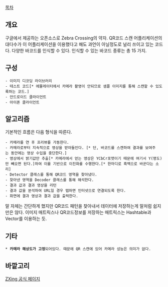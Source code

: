 [[목차]]

== 개요 ==
구글에서 제공하는 오픈소스로 Zebra Crossing의 약자. QR코드 스캔 어플리케이션의 대다수가 이 어플리케이션을 이용했다고 해도 과언이 아닐정도로 널리 쓰이고 있는 코드다. 다양한 바코드를 인식할 수 있다. 인식할 수 있는 바코드 종류는 총 15 가지. 


== 구성 ==
 - 이미지 디코딩 라이브러리
 - 테스트 코드[* 에뮬레이터에서 카메라 촬영이 안되므로 샘플 이미지를 통해 스캔할 수 있도록하는 코드.]
 - 안드로이드 클라이언트
 - 아이폰 클라이언트

== 알고리즘 == 
기본적인 흐름은 다음 형식을 따른다. 
 - 카메라를 연 후 프리뷰를 가동한다. 
 - 카메라로부터 지속적으로 영상을 받아들인다. [* 단, 바코드를 스캔하여 결과를 보여주는 동안에는 영상 수입을 중단한다.]
 - 영상에서 밝기값만 추출[* 카메라에서 얻는 영상은 YCbCr포맷이기 때문에 여기서 Y(명도)만 빼오면 된다.]하여 이를 기반으로 이진화를 수행한다.[* 한마디로 흑백으로 바꾼다는 소리]
 - Detector 클래스를 통해 QR코드 영역을 찾아냈다. 
 - 찾아낸 영역을 Decoder 클래스를 통해 해석한다. 
 - 결과 값과 결과 영상을 리턴
 - 결과 값을 분석하여 URL일 경우 탭하면 인터넷으로 연결되도록 한다. 
 - 화면에 결과 영상과 결과 값을 출력한다. 

말 자체는 간단하게 했지만 QR코드 패턴을 찾아내서 데이터에 저장하는게 말처럼 쉽지만은 않다. 
이미지 매트릭스나 QR코드정보를 저장하는 매트릭스는 Hashtable과 Vector를 이용하는 듯.

== 기타 == 
 * '''카메라 해상도가 고정'''되어있다. 때문에 QR 스캔에 있어 카메라 성능은 의미가 없다. 

== 바깥고리 == 
[https://github.com/zxing/zxing ZXing 공식 페이지]

